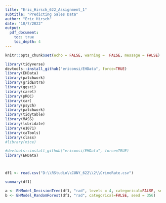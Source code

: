 ```yaml
---
title: "Eric_Hirsch_622_Assignment_1"
subtitle: "Predicting Sales Data" 
author: "Eric Hirsch"
date: "10/7/2022"
output:
  pdf_document:
    toc: true
    toc_depth: 4
---
```


```r
knitr::opts_chunk$set(echo = FALSE, warning =  FALSE, message = FALSE)
```

```r
library(tidyverse)
devtools::install_github("ericonsi/EHData", force=TRUE)
library(EHData)
library(patchwork)
library(gridExtra)
library(ggsci)
library(caret)
library(pROC)
library(car)
library(psych)
library(patchwork)
library(tidytable)
library(MASS)
library(lubridate)
library(e1071)
library(caTools)
library(class)
#library(mice)
```

```r

#devtools::install_github("ericonsi/EHData", force=TRUE)
library(EHData)



df1 <- read.csv("D:\\RStudio\\CUNY_622\\2\\CrimeRate.csv")

summary(df1)

a <- EHModel_DecisionTree(df1, "rad", levels = 4, categorical=FALSE, seed=147)
b <- EHModel_RandomForest(df1, "rad", categorical=FALSE, seed = 356)


```

